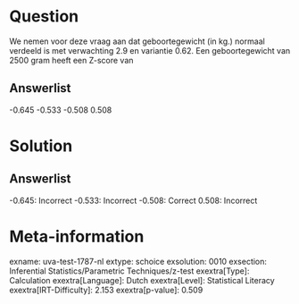 Question
========

We nemen voor deze vraag aan dat geboortegewicht (in kg.) normaal
verdeeld is met verwachting 2.9 en variantie 0.62. Een geboortegewicht
van 2500 gram heeft een Z-score van

Answerlist
----------

-0.645
-0.533
-0.508
0.508

Solution
========

Answerlist
----------

-0.645: Incorrect
-0.533: Incorrect
-0.508: Correct
0.508: Incorrect

Meta-information
================
exname: uva-test-1787-nl
extype: schoice
exsolution: 0010
exsection: Inferential Statistics/Parametric Techniques/z-test
exextra[Type]: Calculation
exextra[Language]: Dutch
exextra[Level]: Statistical Literacy
exextra[IRT-Difficulty]: 2.153
exextra[p-value]: 0.509
